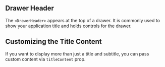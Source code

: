 
## Drawer Header

The `<DrawerHeader>` appears at the top of a drawer. It is commonly used to show your application title and holds controls for the drawer.

<DrawerHeaderWithSubtitle />

## Customizing the Title Content

If you want to display more than just a title and subtitle, you can pass custom content via `titleContent` prop.

<DrawerHeaderWithTitleContent />
